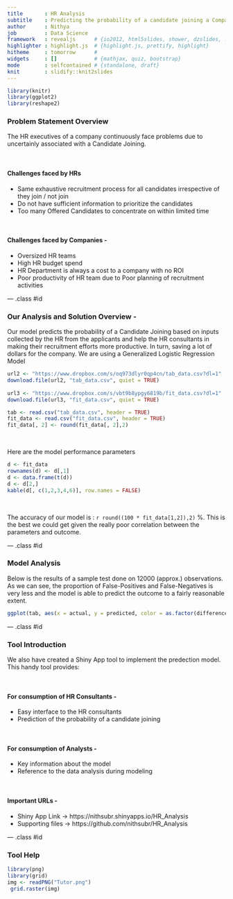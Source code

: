 ```yaml
---
title       : HR Analysis
subtitle    : Predicting the probability of a candidate joining a Company
author      : Nithya
job         : Data Science
framework   : revealjs      # {io2012, html5slides, shower, dzslides, ...}
highlighter : highlight.js  # {highlight.js, prettify, highlight}
hitheme     : tomorrow      # 
widgets     : []            # {mathjax, quiz, bootstrap}
mode        : selfcontained # {standalone, draft}
knit        : slidify::knit2slides
---
```


```r

library(knitr)
library(ggplot2)
library(reshape2)

```

### Problem Statement Overview

The HR executives of a company continuously face problems due to uncertainly associated with a Candidate Joining. 

&nbsp;

#### Challenges faced by HRs
- Same exhaustive recruitment process for all candidates irrespective of they join / not join
- Do not have sufficient information to prioritize the candidates
- Too many Offered Candidates to concentrate on within limited time

&nbsp;

#### Challenges faced by Companies -
- Oversized HR teams
- High HR budget spend
- HR Department is always a cost to a company with no ROI
- Poor productivity of HR team due to Poor planning of recruitment activities

--- .class #id 

### Our Analysis and Solution Overview -

Our model predicts the probability of a Candidate Joining based on inputs collected by the HR from the applicants and help the HR consultants in making their recruitment efforts more productive. In turn, saving a lot of dollars for the company. We are using a Generalized Logistic Regression Model 

```r

url2 <- "https://www.dropbox.com/s/oq973dlyr0qp4cn/tab_data.csv?dl=1"
download.file(url2, "tab_data.csv", quiet = TRUE)
          
url3 <- "https://www.dropbox.com/s/vbt9b8ypgy6819b/fit_data.csv?dl=1"
download.file(url3, "fit_data.csv", quiet = TRUE)

tab <- read.csv("tab_data.csv", header = TRUE)
fit_data <- read.csv("fit_data.csv", header = TRUE)
fit_data[, 2] <- round(fit_data[, 2],2)

```

&nbsp;

Here are the model performance parameters

```r
d <- fit_data
rownames(d) <- d[,1]
d <- data.frame(t(d))
d <- d[2,]
kable(d[, c(1,2,3,4,6)], row.names = FALSE)
```

&nbsp;

The accuracy of our model is : `r round((100 * fit_data[1,2]),2)` %. This is the best we could get given the really poor correlation between the parameters and outcome.

--- .class #id 

### Model Analysis

Below is the results of a sample test done on 12000 (approx.) observations. As we can see, the proportion of False-Positives and False-Negatives is very less and the model is able to predict the outcome to a fairly reasonable extent.
```r

ggplot(tab, aes(x = actual, y = predicted, color = as.factor(difference))) + geom_jitter() + scale_colour_manual(values=c("darkgreen", "coral"),  name = "Joined ?",labels=c("1 = Yes", "0 = No"))

```

--- .class #id 

### Tool Introduction

We also have created a Shiny App tool to implement the predection model. This handy tool provides:

&nbsp;

#### For consumption of HR Consultants - 
- Easy interface to the HR consultants 
- Prediction of the probability of a candidate joining

&nbsp;

#### For consumption of Analysts - 
- Key information about the model
- Reference to the data analysis during modeling

&nbsp;

#### Important URLs - 
- Shiny App Link -> https://nithsubr.shinyapps.io/HR_Analysis
- Supporting files -> https://github.com/nithsubr/HR_Analysis

--- .class #id 

### Tool Help

```r
library(png)
library(grid)
img <- readPNG("Tutor.png")
 grid.raster(img)
```
